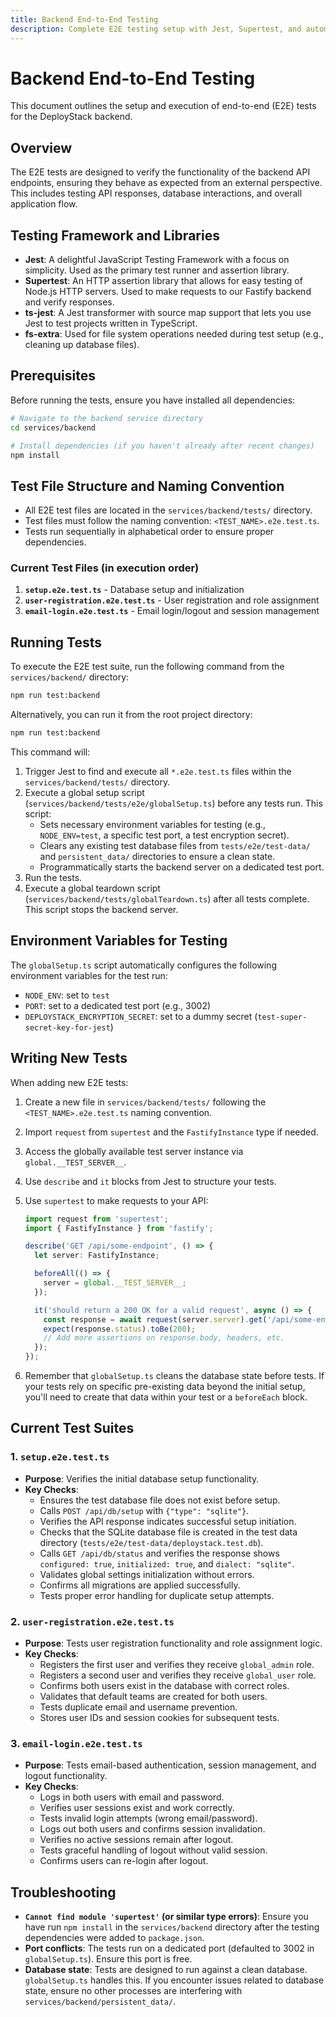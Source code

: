 ```yaml
---
title: Backend End-to-End Testing
description: Complete E2E testing setup with Jest, Supertest, and automated database cleanup for DeployStack Backend development.
---
```


# Backend End-to-End Testing

This document outlines the setup and execution of end-to-end (E2E) tests for the DeployStack backend.

## Overview

The E2E tests are designed to verify the functionality of the backend API endpoints, ensuring they behave as expected from an external perspective. This includes testing API responses, database interactions, and overall application flow.

## Testing Framework and Libraries

- **Jest**: A delightful JavaScript Testing Framework with a focus on simplicity. Used as the primary test runner and assertion library.
- **Supertest**: An HTTP assertion library that allows for easy testing of Node.js HTTP servers. Used to make requests to our Fastify backend and verify responses.
- **ts-jest**: A Jest transformer with source map support that lets you use Jest to test projects written in TypeScript.
- **fs-extra**: Used for file system operations needed during test setup (e.g., cleaning up database files).

## Prerequisites

Before running the tests, ensure you have installed all dependencies:

```bash
# Navigate to the backend service directory
cd services/backend

# Install dependencies (if you haven't already after recent changes)
npm install
```

## Test File Structure and Naming Convention

- All E2E test files are located in the `services/backend/tests/` directory.
- Test files must follow the naming convention: `<TEST_NAME>.e2e.test.ts`.
- Tests run sequentially in alphabetical order to ensure proper dependencies.

### Current Test Files (in execution order)

1. **`setup.e2e.test.ts`** - Database setup and initialization
2. **`user-registration.e2e.test.ts`** - User registration and role assignment
3. **`email-login.e2e.test.ts`** - Email login/logout and session management

## Running Tests

To execute the E2E test suite, run the following command from the `services/backend/` directory:

```bash
npm run test:backend
```

Alternatively, you can run it from the root project directory:

```bash
npm run test:backend
```

This command will:

1. Trigger Jest to find and execute all `*.e2e.test.ts` files within the `services/backend/tests/` directory.
2. Execute a global setup script (`services/backend/tests/e2e/globalSetup.ts`) before any tests run. This script:
   - Sets necessary environment variables for testing (e.g., `NODE_ENV=test`, a specific test port, a test encryption secret).
   - Clears any existing test database files from `tests/e2e/test-data/` and `persistent_data/` directories to ensure a clean state.
   - Programmatically starts the backend server on a dedicated test port.
3. Run the tests.
4. Execute a global teardown script (`services/backend/tests/globalTeardown.ts`) after all tests complete. This script stops the backend server.

## Environment Variables for Testing

The `globalSetup.ts` script automatically configures the following environment variables for the test run:

- `NODE_ENV`: set to `test`
- `PORT`: set to a dedicated test port (e.g., 3002)
- `DEPLOYSTACK_ENCRYPTION_SECRET`: set to a dummy secret (`test-super-secret-key-for-jest`)

## Writing New Tests

When adding new E2E tests:

1. Create a new file in `services/backend/tests/` following the `<TEST_NAME>.e2e.test.ts` naming convention.
2. Import `request` from `supertest` and the `FastifyInstance` type if needed.
3. Access the globally available test server instance via `global.__TEST_SERVER__`.
4. Use `describe` and `it` blocks from Jest to structure your tests.
5. Use `supertest` to make requests to your API:

    ```typescript
    import request from 'supertest';
    import { FastifyInstance } from 'fastify';

    describe('GET /api/some-endpoint', () => {
      let server: FastifyInstance;

      beforeAll(() => {
        server = global.__TEST_SERVER__;
      });

      it('should return a 200 OK for a valid request', async () => {
        const response = await request(server.server).get('/api/some-endpoint');
        expect(response.status).toBe(200);
        // Add more assertions on response.body, headers, etc.
      });
    });
    ```

6. Remember that `globalSetup.ts` cleans the database state before tests. If your tests rely on specific pre-existing data beyond the initial setup, you'll need to create that data within your test or a `beforeEach` block.

## Current Test Suites

### 1. `setup.e2e.test.ts`

- **Purpose**: Verifies the initial database setup functionality.
- **Key Checks**:
  - Ensures the test database file does not exist before setup.
  - Calls `POST /api/db/setup` with `{"type": "sqlite"}`.
  - Verifies the API response indicates successful setup initiation.
  - Checks that the SQLite database file is created in the test data directory (`tests/e2e/test-data/deploystack.test.db`).
  - Calls `GET /api/db/status` and verifies the response shows `configured: true`, `initialized: true`, and `dialect: "sqlite"`.
  - Validates global settings initialization without errors.
  - Confirms all migrations are applied successfully.
  - Tests proper error handling for duplicate setup attempts.

### 2. `user-registration.e2e.test.ts`

- **Purpose**: Tests user registration functionality and role assignment logic.
- **Key Checks**:
  - Registers the first user and verifies they receive `global_admin` role.
  - Registers a second user and verifies they receive `global_user` role.
  - Confirms both users exist in the database with correct roles.
  - Validates that default teams are created for both users.
  - Tests duplicate email and username prevention.
  - Stores user IDs and session cookies for subsequent tests.

### 3. `email-login.e2e.test.ts`

- **Purpose**: Tests email-based authentication, session management, and logout functionality.
- **Key Checks**:
  - Logs in both users with email and password.
  - Verifies user sessions exist and work correctly.
  - Tests invalid login attempts (wrong email/password).
  - Logs out both users and confirms session invalidation.
  - Verifies no active sessions remain after logout.
  - Tests graceful handling of logout without valid session.
  - Confirms users can re-login after logout.

## Troubleshooting

- **`Cannot find module 'supertest'` (or similar type errors)**: Ensure you have run `npm install` in the `services/backend` directory after the testing dependencies were added to `package.json`.
- **Port conflicts**: The tests run on a dedicated port (defaulted to 3002 in `globalSetup.ts`). Ensure this port is free.
- **Database state**: Tests are designed to run against a clean database. `globalSetup.ts` handles this. If you encounter issues related to database state, ensure no other processes are interfering with `services/backend/persistent_data/`.
